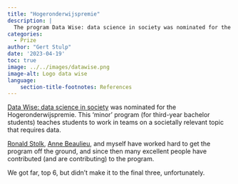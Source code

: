 ```yaml
---
title: "Hogeronderwijspremie"
description: |
  The program Data Wise: data science in society was nominated for the Hogeronderwijspremie. We came very far and were asked for interview, but unfortuantely we didn't make it to the top three.     
categories:
  - Prize
author: "Gert Stulp"
date: '2023-04-19'
toc: true
image: ../../images/datawise.png
image-alt: Logo data wise
language: 
    section-title-footnotes: References
---
```


[Data Wise: data science in society](https://www.rug.nl/gmw/education/minor/datawise?lang=en) was nominated for the Hogeronderwijspremie. This 'minor' program (for third-year bachelor students) teaches students to work in teams on a societally relevant topic that requires data. 

[Ronald Stolk](https://www.rug.nl/staff/r.p.stolk/cv?lang=en), [Anne Beaulieu](https://www.rug.nl/staff/j.a.beaulieu/?lang=en), and myself have worked hard to get the program off the ground, and since then many excellent people have contributed (and are contributing) to the program.

We got far, top 6, but didn't make it to the final three, unfortunately. 